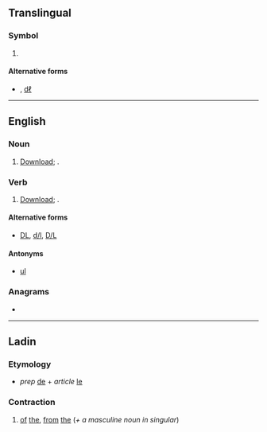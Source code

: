 {{also|DL|dL|d/l|D/L|DL-}}
==Translingual==

===Symbol===
{{mul-symbol}}

# {{SI-unit-abb2|deci|liter|litre|[[fluid measure]]}}

====Alternative forms====
* {{l|mul|dL}}, [[dℓ]]

----

==English==

===Noun===
{{en-noun}}

# {{lb|en|computing}} [[download|Download]]; {{alternative form of|DL|lang=en}}.

===Verb===
{{en-verb}}

# {{lb|en|computing}} [[download|Download]]; {{alternative form of|DL|lang=en}}.

====Alternative forms====
* {{sense|download}} [[DL]], [[d/l]], [[D/L]]

====Antonyms====
* {{sense|computing}} [[ul]]

===Anagrams===
* {{anagrams|en|LD|Ld.}}

----

==Ladin==

===Etymology===
* ''prep'' [[de#Ladin|de]] + ''article'' [[le#Ladin|le]]

===Contraction===
{{head|lld|contraction}}

# [[of]] [[the]], [[from]] [[the]] (''+ a masculine noun in singular'')